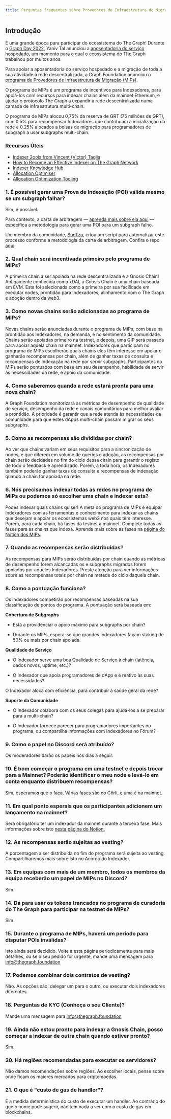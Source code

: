 ```yaml
---
title: Perguntas frequentes sobre Provedores de Infraestrutura de Migração (MIPs)
---
```


## Introdução

É uma grande época para participar do ecossistema do The Graph! Durante o [Graph Day 2022](https://thegraph.com/graph-day/2022/), Yaniv Tal anunciou a [aposentadoria do serviço hospedado](https://thegraph.com/blog/sunsetting-hosted-service/), um momento para o qual o ecossistema do The Graph trabalhou por muitos anos.

Para apoiar a aposentadoria do serviço hospedado e a migração de toda a sua atividade à rede descentralizada, a Graph Foundation anunciou o [programa de Provedores de Infraestrutura de Migração (MIPs)](https://thegraph.com/blog/mips-multi-chain-indexing-incentivized-program).

O programa de MIPs é um programa de incentivos para Indexadores, para apoiá-los com recursos para indexar chains além da mainnet Ethereum, e ajudar o protocolo The Graph a expandir a rede descentralizada numa camada de infraestrutura multi-chain.

O programa de MIPs alocou 0,75% da reserva de GRT (75 milhões de GRT), com 0.5% para recompensar Indexadores que contribuam à inicialização da rede e 0.25% alocados a bolsas de migração para programadores de subgraph a usar subgraphs multi-chain.

### Recursos Úteis

-   [Indexer 2ools from Vincent (Victor) Taglia](https://indexer-2ools.vincenttaglia.com/#/)
-   [How to Become an Effective Indexer on The Graph Network](https://thegraph.com/blog/how-to-become-indexer/)
-   [Indexer Knowledge Hub](https://thegraph.academy/indexers/)
-   [Allocation Optimiser](https://github.com/graphprotocol/allocationopt.jl)
-   [Allocation Optimization Tooling](https://github.com/anyblockanalytics/thegraph-allocation-optimization/)

### 1.  É possível gerar uma Prova de Indexação (POI) válida mesmo se um subgraph falhar?

Sim, é possível.

Para contexto, a carta de arbitragem — [aprenda mais sobre ela aqui](https://hackmd.io/@4Ln8SAS4RX-505bIHZTeRw/BJcHzpHDu#Abstract) — especifica a metodologia para gerar uma POI para um subgraph falho.

Um membro da comunidade, [SunTzu](https://github.com/suntzu93), criou um script para automatizar este processo conforme a metodologia da carta de arbitragem. Confira o repo [aqui](https://github.com/suntzu93/get_valid_poi_subgraph).

### 2.  Qual chain será incentivada primeiro pelo programa de MIPs?

A primeira chain a ser apoiada na rede descentralizada é a Gnosis Chain! Antigamente conhecida como xDAI, a Gnosis Chain é uma chain baseada em EVM. Esta foi selecionada como a primeira por sua facilidade em executar nodes, prontidão para Indexadores, alinhamento com o The Graph e adoção dentro da web3.

### 3.  Como novas chains serão adicionadas ao programa de MIPs?

Novas chains serão anunciadas durante o programa de MIPs, com base na prontidão aos Indexadores, na demanda, e no sentimento da comunidade. Chains serão apoiadas primeiro na testnet, e depois, uma GIP será passada para apoiar aquela chain na mainnet. Indexadores que participam no programa de MIPs escolherão quais chains eles têm interesse em apoiar e ganharão recompensas por chain, além de ganhar taxas de consulta e recompensas de indexação na rede por servir subgraphs. Participantes no MIPs serão pontuados com base em seu desempenho, habilidade de servir às necessidades da rede, e apoio da comunidade.

### 4.  Como saberemos quando a rede estará pronta para uma nova chain?

A Graph Foundation monitorizará as métricas de desempenho de qualidade de serviço, desempenho da rede e canais comunitários para melhor avaliar a prontidão. A prioridade é garantir que a rede atenda às necessidades da comunidade para que estes dApps multi-chain possam migrar os seus subgraphs.

### 5.  Como as recompensas são divididas por chain?

Ao ver que chains variam em seus requisitos para a sincronização de nodes, e que diferem em volume de queries e adoção, as recompensas por chain serão decidades no fim do ciclo dessa chain para garantir o registo de todo o feedback e aprendizado. Porém, a toda hora, os Indexadores também poderão ganhar taxas de consulta e recompensas de indexação quando a chain for apoiada na rede.

### 6.  Nós precisamos indexar todas as redes no programa de MIPs ou podemos só escolher uma chain e indexar esta?

Podes indexar quais chains quiser! A meta do programa de MIPs é equipar Indexadores com as ferramentas e conhecimento para indexar as chains que desejam e apoiar os ecossistemas web3 nos quais têm interesse. Porém, para cada chain, há fases da testnet à mainnet. Complete todas as fases para as chains que indexa. Aprenda mais sobre as fases na [página do Notion dos MIPs](https://thegraphfoundation.notion.site/MIPs-Home-911e1187f1d94d12b247317265f81059).

### 7.  Quando as recompensas serão distribuídas?

As recompensas para MIPs serão distribuídas por chain quando as métricas de desempenho forem alcançadas os e subgraphs migrados forem apoiados por aqueles Indexadores. Preste atenção para ver informações sobre as recompensas totais por chain na metade do ciclo daquela chain.

### 8.  Como a pontuação funciona?

Os indexadores competirão por recompensas baseadas na sua classificação de pontos do programa. A pontuação será baseada em:

**Cobertura de Subgraphs**

-   Está a providenciar o apoio máximo para subgraphs por chain?

-   Durante os MIPs, espera-se que grandes Indexadores façam staking de 50% ou mais por chain apoiada.

**Qualidade de Serviço**

-   O Indexador serve uma boa Qualidade de Serviço à chain (latência, dados novos, uptime, etc.)?

-   O Indexador que apoia programadores de dApp e é reativo às suas necessidades?

O Indexador aloca com eficiência, para contribuir à saúde geral da rede?

**Suporte da Comunidade**

-   O Indexador colabora com os seus colegas para ajudá-los a se preparar para a multi-chain?

-   O Indexador fornece parecer para programadores importantes no programa, ou compartilha informações com Indexadores no Fórum?

### 9.  Como o papel no Discord será atribuído?

Os moderadores darão os papeis nos dias a seguir.

### 10. É bom começar o programa em uma testnet e depois trocar para a Mainnet? Poderão identificar o meu node e levá-lo em conta enquanto distribuem recompensas?

Sim, esperamos que o faça. Várias fases são no Görli, e uma é na mainnet.

### 11. Em qual ponto esperais que os participantes adicionem um lançamento na mainnet?

Será obrigatório ter um indexador da mainnet durante a terceira fase. Mais informações sobre isto [nesta página do Notion.](https://thegraphfoundation.notion.site/MIPs-Home-911e1187f1d94d12b247317265f81059)

### 12. As recompensas serão sujeitas ao vesting?

A porcentagem a ser distribuída no fim do programa será sujeita ao vesting. Compartilharemos mais sobre isto no Acordo do Indexador.

### 13. Em equipas com mais de um membro, todos os membros da equipa receberão um papel de MIPs no Discord?

Sim.

### 14. Dá para usar os tokens trancados no programa de curadoria do The Graph para participar na testnet de MIPs?

Sim.

### 15. Durante o programa de MIPs, haverá um período para disputar POIs inválidas?

Isto ainda será decidido. Volte a esta página periodicamente para mais detalhes, ou se o seu pedido for urgente, mande uma mensagem para info@thegraph.foundation

### 17. Podemos combinar dois contratos de vesting?

Não. As opções são: delegar um para o outro, ou executar dois indexadores diferentes.

### 18. Perguntas de KYC (Conheça o seu Cliente)?

Mande uma mensagem para info@thegraph.foundation

### 19. Ainda não estou pronto para indexar a Gnosis Chain, posso começar a indexar de outra chain quando estiver pronto?

Sim.

### 20. Há regiões recomendadas para executar os servidores?

Não damos recomendações sobre regiões. Ao escolher locais, pense sobre onde ficam os maiores mercados para criptomoedas.

### 21. O que é "custo de gas de handler"?

É a medida determinística do custo de executar um handler. Ao contrário do que o nome pode sugerir, não tem nada a ver com o custo de gas em blockchains.
